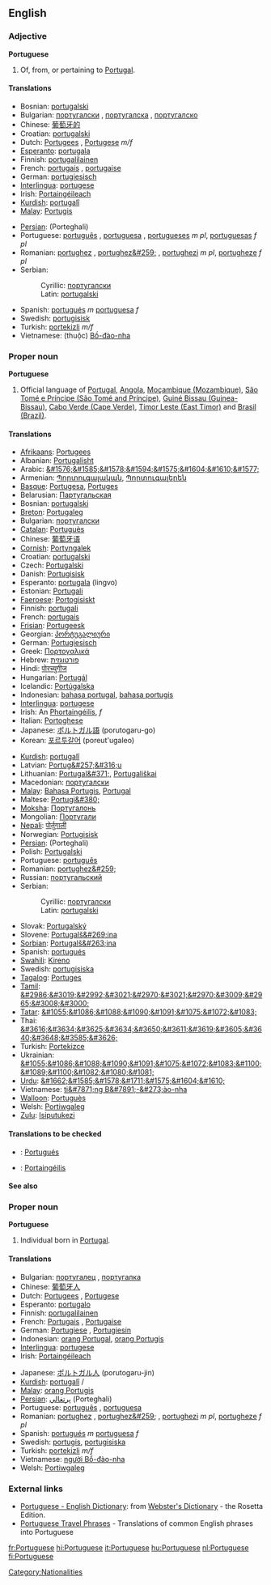 ==English==

===Adjective===
'''Portuguese'''
# Of, from, or pertaining to [[Portugal]].

====Translations====
{{top}}
*Bosnian: [[portugalski#Bosnian|portugalski]] {{m}}
*Bulgarian: [[португалски]] {{m}}, [[португалска]] {{f}}, [[португалско]] {{n}}
*Chinese: [[葡萄牙的]]
*Croatian: [[portugalski#Croatian|portugalski]] {{m}}
*Dutch: [[Portugees]] {{n}}, [[Portugese]] ''m/f''
*[[Esperanto]]: [[portugala]]
*Finnish: [[portugalilainen]]
*French: [[portugais]] {{m}}, [[portugaise]] {{f}}
*German: [[portugiesisch]]
*[[Interlingua]]: [[portugese]]
*Irish: [[Portaingéileach]]
*[[Kurdish]]: [[portugalî]]
*[[Malay]]: [[Portugis]]
{{mid}}
*[[Persian]]: {{FAchar|[[پرتغالي]]}} (Porteghali)
*Portuguese: [[português]] {{m}}, [[portuguesa]] {{f}}, [[portugueses]] ''m pl'', [[portuguesas]] ''f pl''
*Romanian: [[portughez]] {{m}}, [[portughez&#259;]] {{f}}, [[portughezi]] ''m pl'', [[portugheze]] ''f pl''
*Serbian:
*:Cyrillic: [[португалски#Serbian|португалски]] {{m}}
*:Latin: [[portugalski#Serbian|portugalski]] {{m}}
*Spanish: [[portugués]] ''m'' [[portuguesa]] ''f''
*Swedish: [[portugisisk]]
*Turkish: [[portekizli]] ''m/f''
*Vietnamese: (thuộc) [[Bồ-đào-nha]]
{{bottom}}

===Proper noun===
{{wikipedia}}
'''Portuguese'''

# Official language of [[w:Portugal|Portugal]], [[w:Angola|Angola]], [[w:Mozambique|Moçambique (Mozambique)]], [[w:São Tomé and Príncipe|São Tomé e Príncipe (São Tomé and Príncipe)]], [[w:Guinea-Bissau|Guiné Bissau (Guinea-Bissau)]], [[w:Cabo Verde|Cabo Verde (Cape Verde)]], [[w:Timor Leste|Timor Leste (East Timor)]]  and [[w:Brazil|Brasil (Brazil)]].

====Translations====
{{top}}
*[[Afrikaans]]: [[Portugees]]
*Albanian: [[Portugalisht]]
*Arabic: [[&#1576;&#1585;&#1578;&#1594;&#1575;&#1604;&#1610;&#1577;]]
*Armenian: [[Պորտուգալական]], [[Պորտուգալերեն]]
*[[Basque]]: [[Portugesa]], [[Portuges]]
*Belarusian: [[Партугальская]]
*Bosnian: [[portugalski#Bosnian|portugalski]] {{m}}
*[[Breton]]: [[Portugaleg]]
*Bulgarian: [[португалски]]
*[[Catalan]]: [[Portuguès]]
*Chinese: [[葡萄牙语]]
*[[Cornish]]: [[Portyngalek]]
*Croatian: [[portugalski#Croatian|portugalski]] {{m}}
*Czech: [[Portugalski]]
*Danish: [[Portugisisk]]
*Esperanto: [[portugala]] (lingvo)
*Estonian: [[Portugali]] 
*[[Faeroese]]: [[Portogisiskt]] 
*Finnish: [[portugali]]
*French: [[portugais]] {{m}}
*[[Frisian]]: [[Portugeesk]]
*Georgian: [[პორტუგალიური]]
*German: [[Portugiesisch]] {{n}}
*Greek: [[Πορτογαλικά]]
*Hebrew: [[פורטוגזית]]
*Hindi: [[पोरच्युगीज]]
*Hungarian: [[Portugál]]
*Icelandic: [[Portúgalska]]
*Indonesian: [[bahasa portugal]], [[bahasa portugis]]
*[[Interlingua]]: [[portugese]]
*Irish: An [[Phortaingéilís]], ''f''
*Italian: [[Portoghese]]
*Japanese: [[ポルトガル語]] (porutogaru-go)
*Korean: [[포르투갈어]] (poreut'ugaleo)
{{mid}}
*[[Kurdish]]: [[portugalî]] {{f}}
*Latvian: [[Portug&#257;&#316;u]]
*Lithuanian: [[Portugal&#371;]], [[Portugališkai]]
*Macedonian: [[португалски#Macedonian|португалски]]
*[[Malay]]: [[Bahasa Portugis]], [[Portugal]]
*Maltese: [[Portugi&#380;]]
*[[Moksha]]: [[Португалонь]]
*Mongolian: [[Португали]]
*[[Nepali]]: [[पोर्तुगाली]]
*Norwegian: [[Portugisisk]]
*[[Persian]]: {{FAchar|[[پرتغالي]]}} (Porteghali)
*Polish: [[Portugalski]]
*Portuguese: [[português]]
*Romanian: [[portughez&#259;]]
*Russian: [[португальский]]
*Serbian:
*:Cyrillic: [[португалски#Serbian|португалски]] {{m}}
*:Latin: [[portugalski#Serbian|portugalski]] {{m}}
*Slovak: [[Portugalský]]
*Slovene: [[Portugalš&#269;ina]]
*[[Sorbian]]: [[Portugalš&#263;ina]]
*Spanish: [[portugués]]
*[[Swahili]]: [[Kireno]]
*Swedish: [[portugisiska]]
*[[Tagalog]]: [[Portuges]]
*[[Tamil]]: [[&#2986;&#3019;&#2992;&#3021;&#2970;&#3021;&#2970;&#3009;&#2965;&#3008;&#3000;]]
*[[Tatar]]: [[&#1055;&#1086;&#1088;&#1090;&#1091;&#1075;&#1072;&#1083;]]
*Thai: [[&#3616;&#3634;&#3625;&#3634;&#3650;&#3611;&#3619;&#3605;&#3640;&#3648;&#3585;&#3626;]]
*Turkish: [[Portekizce]]
*Ukrainian: [[&#1055;&#1086;&#1088;&#1090;&#1091;&#1075;&#1072;&#1083;&#1100;&#1089;&#1100;&#1082;&#1080;&#1081;]]
*[[Urdu]]: [[&#1662;&#1585;&#1578;&#1711;&#1575;&#1604;&#1610;]]
*Vietnamese: [[ti&#7871;ng B&#7891;-&#273;ào-nha]]
*[[Walloon]]: [[Portuguès]]
*Welsh: [[Portiwgaleg]]
*[[Zulu]]: [[Isiputukezi]]
{{bottom}}

====Translations to be checked====
{{checktrans}}
*{{ttbc|Irish}}: [[Portugués]]
*{{ttbc|Irish}}: [[Portaingéilis]]

====See also====
{{interwiktionary|code=pt}}

===Proper noun===
'''Portuguese'''

#Individual born in [[Portugal]].

====Translations====
{{top}}
*Bulgarian: [[португалец]] {{m}}, [[португалка]] {{f}}
*Chinese: [[葡萄牙人]]
*Dutch: [[Portugees]] {{m}}, [[Portugese]] {{f}}
*Esperanto: [[portugalo]]
*Finnish: [[portugalilainen]]
*French: [[Portugais]] {{m}}, [[Portugaise]] {{f}}
*German: [[Portugiese]] {{m}}, [[Portugiesin]] {{f}}
*Indonesian: [[orang Portugal]], [[orang Portugis]]
*[[Interlingua]]: [[portugese]]
*Irish: [[Portaingéileach]]
{{mid}}
*Japanese: [[ポルトガル人]] (porutogaru-jin)
*[[Kurdish]]: [[portugalî]] {{m}}/{{f}}
*[[Malay]]: [[orang Portugis]]
*[[Persian]]: [[پرتغالي]] (Porteghali)
*Portuguese: [[português]] {{m}}, [[portuguesa]] {{f}}
*Romanian: [[portughez]] {{m}}, [[portughez&#259;]] {{f}}, [[portughezi]] ''m pl'', [[portugheze]] ''f pl''
*Spanish: [[portugués]] ''m'' [[portuguesa]] ''f''
*Swedish: [[portugis]], [[portugisiska]]
*Turkish: [[portekizli]] ''m/f''
*Vietnamese: [[người Bồ-đào-nha]]
*Welsh: [[Portiwgaleg]]
{{bottom}}

===External links===
*[http://www.websters-online-dictionary.org/definition/Portuguese-english/ Portuguese - English Dictionary]: from [http://www.websters-online-dictionary.org/ Webster's Dictionary] - the Rosetta Edition.
*[http://www.canuckabroad.com/language/portuguese.shtml Portuguese Travel Phrases] - Translations of common English phrases into Portuguese

[[Category:Nationalities]]

[[fr:Portuguese]]
[[hi:Portuguese]]
[[it:Portuguese]]
[[hu:Portuguese]]
[[nl:Portuguese]]
[[fi:Portuguese]]